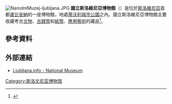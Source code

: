 {{noteTA
|1=zh-hk:盧布爾雅那;zh-tw:盧比安納;zh-cn:卢布尔雅那;zh-sg:卢布尔雅那;
}}
[[File:NarodniMuzej-ljubljana.JPG|thumb]]
'''國立斯洛維尼亞博物館'''（{{lang-sl|Narodni muzej Slovenije}}）是位於[[斯洛維尼亞|斯洛維尼亞]]首都[[盧比安納|盧比安納]]的一座博物館，地處[[蒂沃利城市公園|蒂沃利城市公園]]之內。國立斯洛維尼亞博物館主要收藏考古[[文物|文物]]、[[古錢幣|古錢幣]]和[[紙幣|紙幣]]、[[應用藝術|應用藝術]]的藏品<ref>{{cite journal |url=http://www.dlib.si/details/URN:NBN:SI:doc-QM9DJIN6/?&language=eng |first=Ksenija |last=Rozman |title=Ljubljanski javni spomeniki |journal=Kronika: časopis za slovensko krajevno zgodovino |language=sl |page=197 |year=1965 |volume=13 |issue=2 |publisher=Zveza zgodovinskih društev Slovenije, sekcija za krajevno zgodovino |access-date=2015-10-05 |archive-date=2019-08-16 |archive-url=https://web.archive.org/web/20190816125254/http://www.dlib.si/details/URN:NBN:SI:doc-QM9DJIN6/?&language=eng |dead-url=no }}</ref>。

== 參考資料 ==
{{reflist}}

== 外部連結 ==
{{commonscat|National Museum of Slovenia}}
*[http://www.ljubljana.info/museums/national-museum/ Ljubljana.info - National Museum]{{Wayback|url=http://www.ljubljana.info/museums/national-museum/ |date=20191130113725 }}
{{欧洲题目|国家博物馆}}
[[Category:斯洛文尼亚博物馆|Category:斯洛文尼亚博物馆]]
{{Slovenia-stub}}